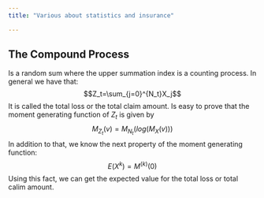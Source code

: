 ```yaml
---
title: "Various about statistics and insurance"

---
```




## The Compound Process
Is a random sum where the upper summation index is a counting process.
In general we have that:
$$Z_t=\sum_{j=0}^{N_t}X_j$$
It is called the total loss or the total claim amount.
Is easy to prove that the moment generating function of $Z_t$ is given by $$M_{Z_t}(v)=M_{N_t}(log(M_X(v)))$$
In addition to that, we know the next property of the moment generating function:
$$E(X^k)=M^{(k)}(0)$$
Using this fact, we can get the expected value for the total loss or total calim amount.
\begin{align*}
E(Z_t)&=M'_{N_t}(log(M_X(0)))\times\frac{M'_X(0)}{M_X(0)}\\
E(Z_t)&=E(N_t)E(X_1)
\end{align*}